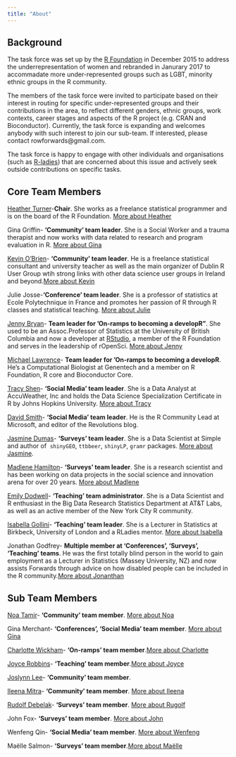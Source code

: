 ```yaml
---
title: "About"
---
```


## Background

The task force was set up by the [R Foundation](https://www.r-project.org/foundation/) in December 2015 to address the underrepresentation of women and rebranded in Janurary 2017 to accommadate more under-represented groups such as LGBT, minority ethnic groups in the R community.

The members of the task force were invited to participate based on their interest in routing for specific under-represented groups and their contributions in the area, to reflect different genders, ethnic groups, work contexts, career stages and aspects of the R project (e.g. CRAN and Bioconductor). Currently, the task force is expanding and welcomes anybody with such interest to join our sub-team. If interested, please contact rowforwards@gmail.com. 

The task force is happy to engage with other individuals and organisations (such as [R-ladies](http://r-ladies.org)) that are concerned about this issue and actively seek outside contributions on specific tasks. 

## Core Team Members

[Heather Turner](https://uk.linkedin.com/in/heathrturnr)-**Chair**. She works as a freelance statistical programmer and is on the board of the R Foundation. [More about Heather](http://heatherturner.net/)

Gina Griffin- **'Community' team leader**. She is a Social Worker and a trauma therapist and now works with data related to research and program evaluation in R. [More about Gina](https://github.com/Allyris)

[Kevin O'Brien](https://ie.linkedin.com/in/kobriendublin)- **'Community' team leader**. He is a freelance statistical consultant and university teacher as well as the main organizer of Dublin R User Group wtih strong links with other data science user groups in Ireland and beyond.[More about Kevin](https://www.codinggrace.com/)

Julie Josse-**'Conference' team leader**. She is a professor of statistics at Ecole Polytechnique in France and promotes her passion of R through R classes and statistical teaching. [More about Julie](http://juliejosse.com/)

[Jenny Bryan](https://twitter.com/JennyBryan)- **Team leader for 'On-ramps to becoming a developR"**. She used to be an Assoc.Professor of Statistics at the University of British Columbia and now a developer at [RStudio](https://www.rstudio.com), a member of the R Foundation and serves in the leadership of rOpenSci. [More about Jenny ](https://www.stat.ubc.ca/~jenny/)

[Michael Lawrence](https://www.linkedin.com/in/michael-lawrence-74a9b482/)- **Team leader for 'On-ramps to becoming a developR**. He's a Computational Biologist at Genentech and a member on R Foundation, R core and Bioconductor Core. 


[Tracy Shen](https://www.linkedin.com/in/jiatracyshen/)- **'Social Media' team leader**. She is a Data Analyst at AccuWeather, Inc and holds the Data Science Specialization Certificate in R by Johns Hopkins University. [More about Tracy](https://github.com/tbs08)

[David Smith](https://www.linkedin.com/in/dmsmith/)- **'Social Media' team leader**. He is the R Community Lead at Microsoft, and editor of the Revolutions blog. 

[Jasmine Dumas](https://www.linkedin.com/in/jasminedumas/)- **'Surveys' team leader**. She is a Data Scientist at Simple and author of  `shinyGEO`, `ttbbeer`, `shinyLP`, `gramr` packages. [More about Jasmine](https://jasdumas.github.io/).

[Madlene Hamilton](https://www.linkedin.com/in/madlenehamilton/)- **'Surveys' team leader**. She is a research scientist and has been working on data projects in the social science and innovation arena for over 20 years. [More about Madlene](https://twitter.com/madlenehamilton)

[Emily Dodwell](https://www.linkedin.com/in/emilymdodwell/)- **'Teaching' team administrator**. She is a Data Scientist and R enthusiast in the Big Data Research Statistics Department at AT&T Labs, as well as an active member of the New York City R community. 

[Isabella Gollini](https://www.linkedin.com/in/isabellagollini/)- **'Teaching' team leader**. She is a Lecturer in Statistics at Birkbeck, University of London and a RLadies mentor. [More about Isabella](https://sites.google.com/site/isabellagollini/)

Jonathan Godfrey- **Multiple member at 'Conferences', 'Surveys', 'Teaching' teams**. He was the first totally blind person in the world to gain employment as a Lecturer in Statistics (Massey University, NZ) and now assists Forwards through advice on how disabled people can be included in the R community.[More about Jonanthan](https://R-Resources.massey.ac.nz/BrailleR)

## Sub Team Members

[Noa Tamir](https://www.linkedin.com/in/noatamir)- **'Community' team member**. [More about Noa](noatamir.com)

Gina Merchant- **'Conferences', 'Social Media' team member**. [More about Gina](http://gmerchant.ucsd.edu)

[Charlotte Wickham](https://www.linkedin.com/in/charlotte-wickham-793a011a)- **'On-ramps' team member**.[More about Charlotte](http://cwick.co.nz)
 
 
[Joyce Robbins](https://www.linkedin.com/in/joycerobbins/)- **'Teaching' team member**.[More about Joyce](http://www.joyce-robbins.com/about/)

[Joslynn Lee](https://www.linkedin.com/in/joslynnlee/)- **'Community' team member**.

[Ileena Mitra](https://www.linkedin.com/in/ileena-mitra-86a5955a/)- **'Community' team member**. [More about Ileena](https://ileenamitra.github.io/)

[Rudolf Debelak](https://www.linkedin.com/in/rudolf-debelak-5214a85b/)- **'Surveys' team member**. [More about Rugolf](https://www.psychologie.uzh.ch/en/fachrichtungen/methoden/team/rudolfdebelak.html)

John Fox- **'Surveys' team member**. [More about John](http://socserv.mcmaster.ca/jfox/)

Wenfeng Qin- **'Social Media' team member**. [More about Wenfeng](https://github.com/qinwf)

Maëlle Salmon- **'Surveys' team member**.[More about Maëlle](http://www.masalmon.eu/)








